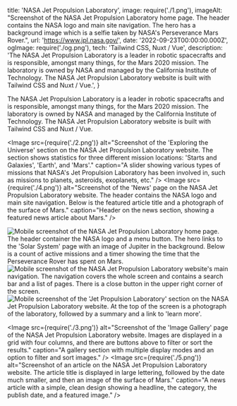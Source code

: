   title: 'NASA Jet Propulsion Laboratory',
  image: require('./1.png'),
  imageAlt: "Screenshot of the NASA Jet Propulsion Laboratory home page. The header contains the NASA logo and main site navigation. The hero has a background image which is a selfie taken by NASA's Perseverance Mars Rover.",
  url: 'https://www.jpl.nasa.gov/',
  date: '2022-09-23T00:00:00.000Z',
  ogImage: require('./og.png'),
  tech: 'Tailwind CSS, Nuxt / Vue',
  description: 'The NASA Jet Propulsion Laboratory is a leader in robotic spacecrafts and is responsible, amongst many things, for the Mars 2020 mission. The laboratory is owned by NASA and managed by the California Institute of Technology. The NASA Jet Propulsion Laboratory website is built with Tailwind CSS and Nuxt / Vue.',
}

<Intro title="Robotic spacecrafts for NASA's Mars missions.">

The NASA Jet Propulsion Laboratory is a leader in robotic spacecrafts and is responsible, amongst many things, for the Mars 2020 mission. The laboratory is owned by NASA and managed by the California Institute of Technology. The NASA Jet Propulsion Laboratory website is built with Tailwind CSS and Nuxt / Vue.

</Intro>

<Image src={require('./2.png')} alt="Screenshot of the 'Exploring the Universe' section on the NASA Jet Propulsion Laboratory website. The section shows statistics for three different mission locations: 'Starts and Galaxies', 'Earth', and 'Mars'." caption="A slider showing various types of missions that NASA's Jet Propulsion Laboratory has been involved in, such as missions to planets, asteroids, exoplanets, etc." />
<Image src={require('./4.png')} alt="Screenshot of the 'News' page on the NASA Jet Propulsion Laboratory website. The header contains the NASA logo and main site navigation. Below is the featured article title and a photograph of the surface of Mars." caption="Header on the news section, showing a featured news article about Mars." />

<Mobile caption="The NASA JPL website experience on mobile devices.">
  <Image src={require('./7.png')} alt="Mobile screenshot of the NASA Jet Propulsion Laboratory home page. The header container the NASA logo and a menu button. The hero links to the 'Solar System' page with an image of Jupiter in the background. Below is a count of active missions and a timer showing the time that the Perseverance Rover has spent on Mars." />
  <Image src={require('./9.png')} alt="Mobile screenshot of the NASA Jet Propulsion Laboratory website's main navigation. The navigation covers the whole screen and contains a search bar and a list of pages. There is a close button in the upper right corner of the screen." />
  <Image src={require('./11.png')} alt="Mobile screenshot of the 'Jet Propulsion Laboratory' section on the NASA Jet Propulsion Laboratory website. At the top of the screen is a photograph of the laboratory, followed by a summary and a link to 'learn more'." />
</Mobile>

<Image src={require('./3.png')} alt="Screenshot of the 'Image Gallery' page of the NASA Jet Propulsion Laboratory website. Images are displayed in a grid with four columns, and there are buttons above to filter or sort the results." caption="A gallery section with multiple display modes and an option to filter and sort images." />
<Image src={require('./5.png')} alt="Screenshot of an article on the NASA Jet Propulsion Laboratory website. The article title is displayed in large lettering, followed by the date much smaller, and then an image of the surface of Mars." caption="A news article with a simple, clean design showing a headline, the category, the publish date, and a featured image." />
